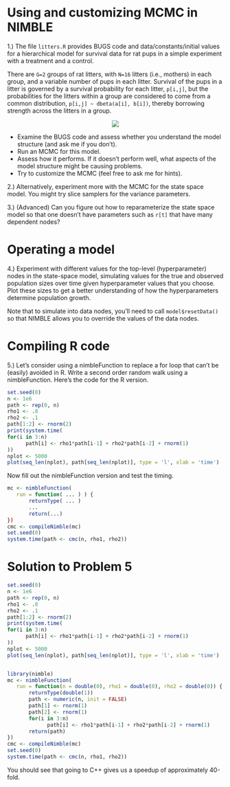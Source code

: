 # Using and customizing MCMC in NIMBLE

1.) The file `litters.R` provides BUGS code and data/constants/initial values for a hierarchical model for survival data for rat pups in a simple experiment with a treatment and a control. 

There are ```G=2``` groups of rat litters, with ```N=16```  litters (i.e., mothers) in each group, and a variable number of pups in each litter. Survival of the pups in a litter is governed by a survival probability for each litter, ```p[i,j]```, but the probabilities for the litters within a group are considered to come from a common distribution, ```p[i,j] ~ dbeta(a[i], b[i])```, thereby borrowing strength across the litters in a group.

<center><img src="littersDAG.jpg"></center>

  - Examine the BUGS code and assess whether you understand the model structure (and ask me if you don't).
  - Run an MCMC for this model. 
  - Assess how it performs. If it doesn't perform well, what aspects of the model structure might be causing problems.  
  - Try to customize the MCMC (feel free to ask me for hints).

2.) Alternatively, experiment more with the MCMC for the state space model. You might try slice samplers for the variance parameters. 

3.) (Advanced) Can you figure out how to reparameterize the state space model so that one doesn't have parameters such as `r[t]` that have many dependent nodes?

# Operating a model

4.) Experiment with different values for the top-level (hyperparameter) nodes in the state-space model, simulating values for the true and observed population sizes over time given hyperparameter values that you choose. Plot these sizes to get a better understanding of how the hyperparameters determine population growth. 

Note that to simulate into data nodes, you'll need to call `model$resetData()` so that NIMBLE allows you to override the values of the data nodes. 

# Compiling R code

5.) Let's consider using a nimbleFunction to replace a for loop that can't be (easily) avoided in R. Write a second order random walk using a nimbleFunction. Here's the code for the R version. 

```r
set.seed(0)
n <- 1e6
path <- rep(0, n)
rho1 <- .8
rho2 <- .1
path[1:2] <- rnorm(2)
print(system.time(
for(i in 3:n)
      path[i] <- rho1*path[i-1] + rho2*path[i-2] + rnorm(1)
))
nplot <- 5000
plot(seq_len(nplot), path[seq_len(nplot)], type = 'l', xlab = 'time')
```

Now fill out the nimbleFunction version and test the timing.

```r
mc <- nimbleFunction(
   run = function( ... ) ) {
       returnType( ... )
       ...
       return(...)
})
cmc <- compileNimble(mc)
set.seed(0)
system.time(path <- cmc(n, rho1, rho2))
```


# Solution to Problem 5

```r
set.seed(0)
n <- 1e6
path <- rep(0, n)
rho1 <- .8
rho2 <- .1
path[1:2] <- rnorm(2)
print(system.time(
for(i in 3:n)
      path[i] <- rho1*path[i-1] + rho2*path[i-2] + rnorm(1)
))
nplot <- 5000
plot(seq_len(nplot), path[seq_len(nplot)], type = 'l', xlab = 'time')


library(nimble)
mc <- nimbleFunction(
   run = function(n = double(0), rho1 = double(0), rho2 = double(0)) {
       returnType(double(1))
       path <- numeric(n, init = FALSE)
       path[1] <- rnorm(1)
       path[2] <- rnorm(1)
       for(i in 3:n) 
             path[i] <- rho1*path[i-1] + rho2*path[i-2] + rnorm(1)
       return(path)
})
cmc <- compileNimble(mc)
set.seed(0)
system.time(path <- cmc(n, rho1, rho2))
```

You should see that going to C++ gives us a speedup of approximately 40-fold. 

